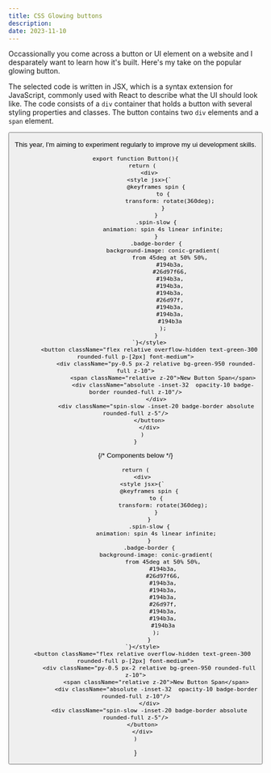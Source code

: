 ```yaml
---
title: CSS Glowing buttons
description:
date: 2023-11-10
---
```

Occassionally you come across a button or UI element on a website and I desparately want to learn how it's built. Here's my take on the popular glowing button.

The selected code is written in JSX, which is a syntax extension for JavaScript, commonly used with React to describe what the UI should look like.
The code consists of a `div` container that holds a button with several styling properties and classes. The button contains two `div` elements and a `span` element.

<UIWrapper>
<Button/>
</UIWrapper>

This year, I'm aiming to experiment regularly to improve my ui development skills. 


```tsx
export function Button(){
    return (
        <div>
        <style jsx>{`
            @keyframes spin {
                to {
                    transform: rotate(360deg);
                }
            }
            .spin-slow {
                animation: spin 4s linear infinite;
            }
            .badge-border {
                background-image: conic-gradient(
                    from 45deg at 50% 50%,
                    #194b3a,
                    #26d97f66,
                    #194b3a,
                    #194b3a,
                    #194b3a,
                    #26d97f,
                    #194b3a,
                    #194b3a,
                    #194b3a
                );
            }
        `}</style>
        <button className="flex relative overflow-hidden text-green-300 rounded-full p-[2px] font-medium">
            <div className="py-0.5 px-2 relative bg-green-950 rounded-full z-10">
                <span className="relative z-20">New Button Span</span>
                <div className="absolute -inset-32  opacity-10 badge-border rounded-full z-10"/>
            </div>
            <div className="spin-slow -inset-20 badge-border absolute rounded-full z-5"/>
        </button>
        </div>
    )
}
```
{/* Components below */}



    return (
        <div>
        <style jsx>{`
            @keyframes spin {
                to {
                    transform: rotate(360deg);
                }
            }
            .spin-slow {
                animation: spin 4s linear infinite;
            }
            .badge-border {
                background-image: conic-gradient(
                    from 45deg at 50% 50%,
                    #194b3a,
                    #26d97f66,
                    #194b3a,
                    #194b3a,
                    #194b3a,
                    #26d97f,
                    #194b3a,
                    #194b3a,
                    #194b3a
                );
            }
        `}</style>
        <button className="flex relative overflow-hidden text-green-300 rounded-full p-[2px] font-medium">
            <div className="py-0.5 px-2 relative bg-green-950 rounded-full z-10">
                <span className="relative z-20">New Button Span</span>
                <div className="absolute -inset-32  opacity-10 badge-border rounded-full z-10"/>
            </div>
            <div className="spin-slow -inset-20 badge-border absolute rounded-full z-5"/>
        </button>
        </div>
    )
}
